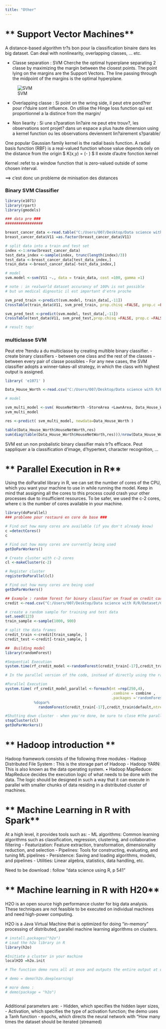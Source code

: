 ```yaml
---
title: "Other"
---
```



# ** Support Vector Machines**
A distance-based algorithm tr?s bon pour la classification binaire dans les big dataset. Can deal with nonlinearity, overlapping classes, ... etc.

- Classe separation : SVM Cherche the optimal hyperplane separating 2 classe by maximizing the margin between the closest points. The point lying on the margins are the Support Vectors. The line passing through the midpoint of the margins is the optimal hyperplane. 

![SVM](C:/Users/007/Desktop/Data science with R/R/img/SVM.PNG)

- Overlapping classe : Si point on the wring side, il peut etre pond?rer pour r?duire sont influence. On utilise the Hinge loss function qui est proportionnel a la distince from the margin/

- Non liearity : Si une s?paration lin?aire ne peut etre trouv?, les observations sont projet? dans un espace a plus haute dimension using a kernel function ou les observations deviennent lin?airement s?parable/ 

One popular Gaussian family kernel is the radial basis function. A radial basis  function (RBF) is a real-valued function whose value depends only on the distance from the origin  $ K(x,y) =  \exp(- \frac{||x-y||?}{2s?}) $ 
Il existe d'autre fonction kernel


Kernel :refet to a window function that is zero-valued outside of some chosen interval.

==> c'est donc un probleme de minisation des distances

### Binary SVM Classifier 

```r
library(e1071)
library(rpart)
library(gmodels)

### data pre ###
#################

breast_cancer_data <-read.table("C:/Users/007/Desktop/Data science with R/R/Dataset/Chapter 6/breast-cancer-wisconsin.data.txt",sep=",")
breast_cancer_data$V11 =as.factor(breast_cancer_data$V11)

# split data into a train and test set
index <-1:nrow(breast_cancer_data)
test_data_index <-sample(index, trunc(length(index)/3))
test_data <-breast_cancer_data[test_data_index,]
train_data <-breast_cancer_data[-test_data_index,]

# model
svm.model <-svm(V11 ~., data = train_data, cost =100, gamma =1)

# note : in realworld dataset accurancy of 100% is not possible 
# but un medical dignostic il est important d'etre proche

svm_pred_train <-predict(svm.model, train_data[,-11])
CrossTable(train_data$V11, svm_pred_train, prop.chisq =FALSE, prop.c =FALSE, prop.r =FALSE, dnn =c('actual default', 'predicted default'))

svm_pred_test <-predict(svm.model, test_data[,-11])
CrossTable(test_data$V11, svm_pred_test,prop.chisq =FALSE, prop.c =FALSE, prop.r =FALSE, dnn =c('actual default', 'predicted default'))

# result top! 

```


### multiclasse SVM
Peut etre ?tendu a du multiclasse by creating multible binary classifier.
  - create binary classifiers
      - between one class and the rest of the classes
      - between every pair of classe possibles
  - For any new cases, the SVM classifier adopts a winner-takes-all strategy, in which the class with highest output is assigned.

```r
library( 'e1071' )

Data_House_Worth <-read.csv("C:/Users/007/Desktop/Data science with R/R/Dataset/Chapter 6//House Worth Data.csv",header=TRUE)

# model

svm_multi_model <-svm( HouseNetWorth ~StoreArea +LawnArea, Data_House_Worth )
svm_multi_model

res <-predict( svm_multi_model, newdata=Data_House_Worth )

table(Data_House_Worth$HouseNetWorth,res)
sum(diag(table(Data_House_Worth$HouseNetWorth,res)))/nrow(Data_House_Worth)
```

SVM est un non probalistic binary classifier mais tr?s efficace. Peut sappliquer a la classification d'image, d'hypertext, character recognition, ...

# ** Parallel Execution in R**
Using the doParallel library in R, we can set the number of cores of the CPU, which you want your machine to use in while running the model. Keep in mind that assigning all the cores to this process could crash your other processes due to insufficient resources. To be safer, we used the c-2 cores, where c is the number of cores available in your machine.

```r
library(doParallel)
### probleme pour restauré en core de base ###

# Find out how many cores are available (if you don't already know)
c =detectCores()
c

# Find out how many cores are currently being used
getDoParWorkers()

# Create cluster with c-2 cores
cl <-makeCluster(c-2)

# Register cluster
registerDoParallel(cl)

# Find out how many cores are being used
getDoParWorkers()

## Example : random forest for binary classifier on fraud on credit card
credit <-read.csv("C:/Users/007/Desktop/Data science with R/R/Dataset/Chapter 9/credit.csv")

# create a random sample for training and test data
set.seed(123)
train_sample <-sample(1000, 900)

# split the data frames
credit_train <-credit[train_sample, ]
credit_test <-credit[-train_sample, ]

##  Building model 
library(randomForest)

#Sequential Execution
system.time(rf_credit_model <-randomForest(credit_train[-17],credit_train$default,ntree =1000))

# In the parallel version of the code, instead of directly using the random forest model with ntree = 1000 parameters, we are going to use the foreach function with %dopar%, so we can split the 1000-decision tree building process into four processes. Each part builds 250 decision trees using the randomForest function.

#Parallel Execution
system.time( rf_credit_model_parallel <-foreach(nt =rep(250,4), 
                                                .combine = combine , 
                                                .packages ='randomForest')
             %dopar%
               randomForest(credit_train[-17],credit_train$default,ntree = nt))

#Shutting down cluster - when you're done, be sure to close #the parallel backend using
stopCluster(cl)
getDoParWorkers()

```

# ** Hadoop introduction **   

Hadoop framework consists of the following three modules
  - Hadoop Distributed File System : This is the storage part of Hadoop 
  - Hadoop YARN: This is also known as the data operating system. 
•	 Hadoop MapReduce: MapReduce decides the execution logic
of what needs to be done with the data. The logic should be
designed in such a way that it can execute in parallel with smaller
chunks of data residing in a distributed cluster of machines.

# ** Machine Learning in R with Spark**
At a high level, it provides tools such as:
  - ML algorithms: Common learning algorithms such as classification, regression, clustering, and collaborative filtering
  - Featurization: Feature extraction, transformation, dimensionality reduction, and selection
  - Pipelines: Tools for constructing, evaluating, and tuning ML pipelines
  - Persistence: Saving and loading algorithms, models, and pipelines
  - Utilities: Linear algebra, statistics, data handling, etc.

Need to be download : follow "data science using R, p 541"
 
# ** Machine learning in R with H20**
H2O  is an open source high performance cluster for big data analysis. These techniques are not feasible to be executed on individual machines and need high-power computing.

H2O is a Java Virtual Machine that is optimized for doing “in-memory” processing of distributed, parallel machine learning algorithms on clusters. 


```r
# install.packages("h2o")
# Load the h2o library in R
library(h2o)

#Initiate a cluster in your machine
localH2O =h2o.init

# The function demo runs all at once and outputs the entire output at one go. However, for better understanding of what the function does, we have split the output and explainedeach part in detail.

# demo = demo(h2o.deeplearning)

# more demo : 
# demo(package = "h2o")



```

Additional parameters are:
  - Hidden, which specifies the hidden layer sizes,
  - Activation, which specifies the type of activation function; the demo uses a Tanh function
  - epochs, which directs the neural network with “How many times the dataset should be iterated (streamed)  
  


  
  

  


